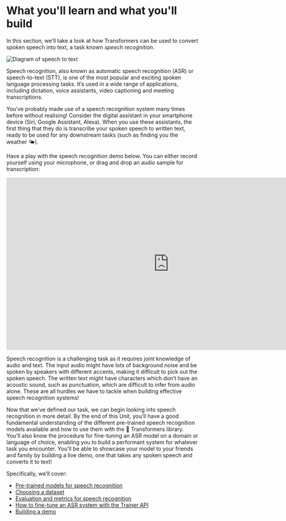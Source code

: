# What you'll learn and what you'll build

In this section, we’ll take a look at how Transformers can be used to convert spoken speech into text, a task known _speech recognition_.

<div class="flex justify-center">
    <img src="https://huggingface.co/datasets/huggingface-course/audio-course-images/resolve/main/asr_diagram.png" alt="Diagram of speech to text">
</div>

Speech recognition, also known as automatic speech recognition (ASR) or speech-to-text (STT), is one of the most popular
and exciting spoken language processing tasks. It’s used in a wide range of applications, including dictation, voice assistants,
video captioning and meeting transcriptions.

You’ve probably made use of a speech recognition system many times before without realising! Consider the digital
assistant in your smartphone device (Siri, Google Assistant, Alexa). When you use these assistants, the first thing that
they do is transcribe your spoken speech to written text, ready to be used for any downstream tasks (such as finding you
the weather 🌤️).

Have a play with the speech recognition demo below. You can either record yourself using your microphone, or drag and
drop an audio sample for transcription:

<iframe src="https://course-demos-whisper-small.hf.space" frameborder="0" width="850" height="450"> </iframe>

Speech recognition is a challenging task as it requires joint knowledge of audio and text. The input audio might have
lots of background noise and be spoken by speakers with different accents, making it difficult to pick out the spoken
speech. The written text might have characters which don’t have an acoustic sound, such as punctuation, which are difficult
to infer from audio alone. These are all hurdles we have to tackle when building effective speech recognition systems!

Now that we’ve defined our task, we can begin looking into speech recognition in more detail. By the end of this Unit,
you'll have a good fundamental understanding of the different pre-trained speech recognition models available and how to
use them with the 🤗 Transformers library. You'll also know the procedure for fine-tuning an ASR model on a domain or
language of choice, enabling you to build a performant system for whatever task you encounter. You'll be able to showcase
your model to your friends and family by building a live demo, one that takes any spoken speech and converts it to text!

Specifically, we’ll cover:

* [Pre-trained models for speech recognition](#asr_models)
* [Choosing a dataset](#choosing_dataset)
* [Evaluation and metrics for speech recognition](#evaluation)
* [How to fine-tune an ASR system with the Trainer API](#fine-tuning)
* [Building a demo](#demo)
